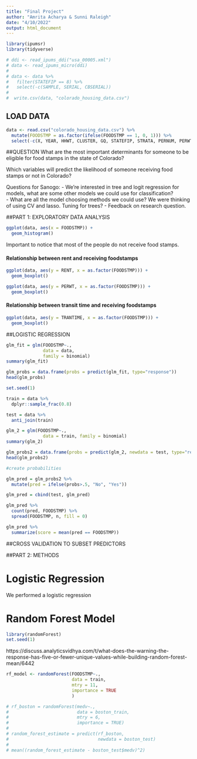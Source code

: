 ```yaml
---
title: "Final Project"
author: "Amrita Acharya & Sunni Raleigh"
date: "4/10/2022"
output: html_document
---
```


```r
library(ipumsr)
library(tidyverse)
```

```r
# ddi <- read_ipums_ddi("usa_00005.xml")
# data <- read_ipums_micro(ddi)
# 
# data <- data %>%
#   filter(STATEFIP == 8) %>%
#   select(-c(SAMPLE, SERIAL, CBSERIAL))
# 
#  write.csv(data, "colorado_housing_data.csv")
```

## LOAD DATA
```r
data <- read.csv("colorado_housing_data.csv") %>%
  mutate(FOODSTMP = as.factor(ifelse(FOODSTMP == 1, 0, 1))) %>%
  select(-c(X, YEAR, HHWT, CLUSTER, GQ, STATEFIP, STRATA, PERNUM, PERWT, EMPSTATD, VETSTATD))
```


##QUESTION 
What are the most important determinants for someone to be eligible for food stamps in the state of Colorado? 

Which variables will predict the likelihood of someone receiving food stamps or not in Colorado?

Questions for Sanogo:
- We're interested in tree and logit regression for models, what are some other models we could use for classification?  
- What are all the model choosing methods we could use? We were thinking of using CV and lasso. Tuning for trees?
- Feedback on research question.

##PART 1: EXPLORATORY DATA ANALYSIS

```r
ggplot(data, aes(x = FOODSTMP)) +
  geom_histogram()
```

Important to notice that most of the people do not receive food stamps.

#### Relationship between rent and receiving foodstamps
```r
ggplot(data, aes(y = RENT, x = as.factor(FOODSTMP))) +
  geom_boxplot()
```

```r
ggplot(data, aes(y = PERWT, x = as.factor(FOODSTMP))) +
  geom_boxplot()
```
#### Relationship between transit time and receiving foodstamps
```r
ggplot(data, aes(y = TRANTIME, x = as.factor(FOODSTMP))) +
  geom_boxplot()
```


##LOGISTIC REGRESSION

```r
glm_fit = glm(FOODSTMP~.,
              data = data,
              family = binomial)
summary(glm_fit)
```

```r
glm_probs = data.frame(probs = predict(glm_fit, type="response"))
head(glm_probs)
```

```r
set.seed(1)

train = data %>%
  dplyr::sample_frac(0.8)

test = data %>%
  anti_join(train)
```

```r
glm_2 = glm(FOODSTMP~.,
              data = train, family = binomial)
summary(glm_2)
```

```r
glm_probs2 = data.frame(probs = predict(glm_2, newdata = test, type="response"))
head(glm_probs2)
```

```r
#create probabilities

glm_pred = glm_probs2 %>%
  mutate(pred = ifelse(probs>.5, "No", "Yes"))

glm_pred = cbind(test, glm_pred)

glm_pred %>% 
  count(pred, FOODSTMP) %>%
  spread(FOODSTMP, n, fill = 0)

glm_pred %>%
  summarize(score = mean(pred == FOODSTMP))
```

##CROSS VALIDATION TO SUBSET PREDICTORS



##PART 2: METHODS 

# Logistic Regression 
We performed a logistic regression 

# Random Forest Model
```r
library(randomForest)
set.seed(1)
```

https://discuss.analyticsvidhya.com/t/what-does-the-warning-the-response-has-five-or-fewer-unique-values-while-building-random-forest-mean/6442

```r
rf_model <- randomForest(FOODSTMP~.,
                         data = train,
                         mtry = 11,
                         importance = TRUE
                         )

# rf_boston = randomForest(medv~., 
#                          data = boston_train, 
#                          mtry = 6, 
#                          importance = TRUE)
# 
# random_forest_estimate = predict(rf_boston, 
#                                  newdata = boston_test)
# 
# mean((random_forest_estimate - boston_test$medv)^2)
```


